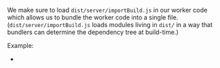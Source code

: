 
We make sure to load `dist/server/importBuild.js` in our worker code which allows us to bundle the worker code into a single file.
(`dist/server/importBuild.js` loads modules living in `dist/` in a way that bundlers can determine the dependency tree at build-time.)

Example:
 - <RepoLink path='/examples/cloudflare-workers/' />

